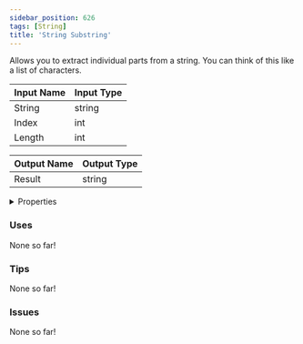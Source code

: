 ```yaml
---
sidebar_position: 626
tags: [String]
title: 'String Substring'
---
```


Allows you to extract individual parts from a string. You can think of this like a list of characters.




<EsbSvg />

| Input Name | Input Type |
|-----------|-----------|
| String | string |
| Index | int |
| Length | int |

| Output Name | Output Type |
|-----------|-----------|
| Result | string |


<details>
  <summary>Properties</summary>
  <div>
    <div>
    <table>
      <thead>
        <tr>
          <th>Is beta required?</th>
          <th>❌</th>
        </tr>
        <tr>
          <th>Is this chip a trolling risk?</th>
          <th>❌</th>
        </tr>
        <tr>
          <th>Is this chip a role assignment risk?</th>
          <th>❌</th>
        </tr>
        <tr>
          <th>Chip UUID</th>
          <th>226fafe2-1ea8-4ae8-861e-ae4b1bd10bfe</th>
        </tr>
      </thead>
    </table>
    </div>
  </div>
</details>

### Uses

None so far!

### Tips

None so far!

### Issues

None so far!